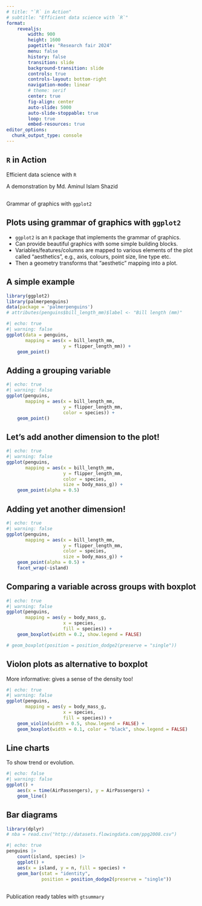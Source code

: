 ```yaml
---
# title: "`R` in Action"
# subtitle: "Efficient data science with `R`"
format:
    revealjs:
        width: 900
        height: 1600
        pagetitle: "Research fair 2024"
        menu: false
        history: false
        transition: slide
        background-transition: slide
        controls: true
        controls-layout: bottom-right
        navigation-mode: linear
        # theme: serif
        center: true
        fig-align: center
        auto-slide: 5000
        auto-slide-stoppable: true
        loop: true
        embed-resources: true
editor_options: 
  chunk_output_type: console
---
```


## `R` in Action {.center}
::: {.r-fit-text}
Efficient data science with `R`
:::
A demonstration by Md. Aminul Islam Shazid


## {.center data-autoslide="5000"}
::: {.r-fit-text}
Grammar of graphics with `ggplot2`
:::


## Plots using grammar of graphics with `ggplot2` {data-autoslide="15000"}
- `ggplot2` is an `R` package that implements the grammar of graphics.
- Can provide beautiful graphics with some simple building blocks.
- Variables/features/columns are mapped to various elements of the plot called "aesthetics", e.g., axis, colours, point size, line type etc.
- Then a geometry transforms that "aesthetic" mapping into a plot.

## A simple example
```r
library(ggplot2)
library(palmerpenguins)
data(package = 'palmerpenguins')
# attributes(penguins$bill_length_mm)$label <- "Bill length (mm)"
```

```r
#| echo: true
#| warning: false
ggplot(data = penguins,
       mapping = aes(x = bill_length_mm, 
                     y = flipper_length_mm)) +
    geom_point()
```

## Adding a grouping variable
```r
#| echo: true
#| warning: false
ggplot(penguins, 
       mapping = aes(x = bill_length_mm, 
                     y = flipper_length_mm, 
                     color = species)) + 
    geom_point()
```

## Let's add another dimension to the plot!
```r
#| echo: true
#| warning: false
ggplot(penguins, 
       mapping = aes(x = bill_length_mm, 
                     y = flipper_length_mm, 
                     color = species, 
                     size = body_mass_g)) + 
    geom_point(alpha = 0.5)
```

## Adding yet another dimension!
```r
#| echo: true
#| warning: false
ggplot(penguins, 
       mapping = aes(x = bill_length_mm, 
                     y = flipper_length_mm, 
                     color = species, 
                     size = body_mass_g)) + 
    geom_point(alpha = 0.5) +
    facet_wrap(~island)
```

## Comparing a variable across groups with boxplot
```r
#| echo: true
#| warning: false
ggplot(penguins,
       mapping = aes(y = body_mass_g, 
                     x = species, 
                     fill = species)) +
    geom_boxplot(width = 0.2, show.legend = FALSE)
```

```r
# geom_boxplot(position = position_dodge2(preserve = "single"))
```


## Violon plots as alternative to boxplot
More informative: gives a sense of the density too!
```r
#| echo: true
#| warning: false
ggplot(penguins,
       mapping = aes(y = body_mass_g, 
                     x = species, 
                     fill = species)) +
    geom_violin(width = 0.5, show.legend = FALSE) + 
    geom_boxplot(width = 0.1, color = "black", show.legend = FALSE)
```


## Line charts
To show trend or evolution.

```r
#| echo: false
#| warning: false
ggplot() + 
    aes(x = time(AirPassengers), y = AirPassengers) + 
    geom_line()
```

## Bar diagrams


```r
library(dplyr)
# nba = read.csv("http://datasets.flowingdata.com/ppg2008.csv")
```


```r
#| echo: true
penguins |> 
    count(island, species) |> 
    ggplot() + 
    aes(x = island, y = n, fill = species) + 
    geom_bar(stat = "identity", 
             position = position_dodge2(preserve = "single"))
```




## {.center data-autoslide="5000"}
::: {.r-fit-text}
Publication ready tables with `gtsummary`
:::


<!-- ## A title -->

<!-- ```{r} -->
<!-- #| output-location: column -->
<!-- #| results: hold -->
<!-- #| echo: true -->
<!-- plot(mtcars$mpg, mtcars$wt) -->
<!-- ``` -->

<!-- ## Another title {auto-animate="true"} -->

<!-- test -->

<!-- ## Another title {auto-animate="true"} -->

<!-- Another test -->
